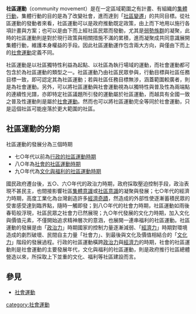 '''社區運動'''（community movement）是在一定區域範圍之有計畫、有組織的[[集體行動|集體行動]]，集體行動的目的是為了改變社會，進而達到「[[社區變遷|社區變遷]]」的共同目標。從社區運動的發動者來看，社區運動可以是政府推動既定政策，由上而下地用以施行各項計畫與方案；也可以是由下而上經社區民眾而發動，尤其是[[弱勢族群|弱勢族群]]的凝聚，此時的社區運動則是對於現行政策與相關措施不滿的累積，進而凝聚成共同意識展開集體行動，維護本身權益的手段。因此社區運動運作包含兩大方向，與僅由下而上的[[社會運動|社會運動]]定義不同。

社區運動是以社區獨特性利益為起點、以社區為執行場域的運動，而社會運動都可包含於為社區運動的類型之一。社區運動乃由社區民眾參與，行動目標與社區任務目標一致，即可認定其為社區運動；若與社區任務目標無涉，涵蓋範圍較廣者，則是為社會運動。另外，可以將社區運動與社會運動視為以獨特性與普及性為兩端點的連續性光譜，亦即特定社區議題所引發的運動屬於社區運動，而越具有全國一致之普及性運動則是屬於[[社會運動|社會運動]]。然而也可以將社區運動完全等同於社會運動，只是這個社區可能座落於更大範圍的社區。

==社區運動的分期==
社區運動的發展分為三個時期
*七○年代以前為[[行政的社區運動時期|行政的社區運動時期]]
*八○年為[[社會的社區運動時期|社會的社區運動時期]]
*九○年代為[[文化與福利的社區運動時期|文化與福利的社區運動時期]]

國民政府遷台後，五○、六○年代的政治力時期，政府採取壓迫控制手段，政治表現不甚民主，也間接影響社區[[集體意識|集體意識]]或[[社區意識|社區意識]]的凝聚與發展；七○年代的經濟力時期，高度工業化為台灣創造許多[[經濟奇蹟|經濟奇蹟]]，然造成的外部性使逐漸蓄積民眾的受害感受達到臨界點，隨時一觸即發；到八○年代的社會力時期，社區運動如雨後春筍般浮現，社區民眾之社會力已然展現；九○年代發展的文化力時期，加入文化與價值元素，不僅開始追求精神層次的意涵，也展開一連串福利的社區運動。社區運動的發展是由「[[政治力|政治力]]」時期國家的控制力量逐漸減弱、「[[經濟力|經濟力]]」時期對環境造成的劇烈破壞、民間自主力量「社會力」、到最後與文化及價值相結合的「[[文化力|文化力]]」階段的發展過程。行政的社區運動橫跨[[政治力|政治力]]與[[經濟力|經濟力]]的時期，社會的社區運動則是社會運動的主要發展年代，文化與福利的社區運動，則是政府推行社區總體營造以來，所採取上下並重的文化、福利等社區建設而言。

==參見==
*[[社會運動|社會運動]]


[[category:社會運動|category:社會運動]]